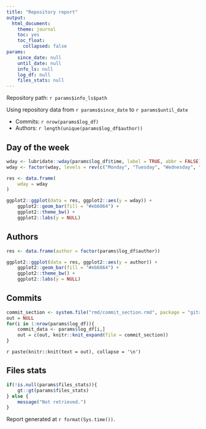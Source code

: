 ```yaml
---
title: "Repository report"
output: 
  html_document:
    theme: journal
    toc: yes
    toc_float:
      collapsed: false
params:
    since_date: null
    until_date: null
    info_ls: null
    log_df: null
    files_stats: null
---
```


Repository path: `r params$info_ls$path`

Using repository data from `r params$since_date` to `r params$until_date`



-  Commits: `r nrow(params$log_df)`
-  Authors: `r length(unique(params$log_df$author))`

## Day of the week

```r
wday <- lubridate::wday(params$log_df$time, label = TRUE, abbr = FALSE)
wday <- factor(wday, levels = rev(c("Monday", "Tuesday", "Wednesday", "Thursday", "Friday", "Saturday", "Sunday")))

res <- data.frame(
    wday = wday
)

ggplot2::ggplot(data = res, ggplot2::aes(y = wday)) +
    ggplot2::geom_bar(fill = "#eb6864") +
    ggplot2::theme_bw() +
    ggplot2::labs(y = NULL)
```

## Authors

```r
res <- data.frame(author = factor(params$log_df$author))

ggplot2::ggplot(data = res, ggplot2::aes(y = author)) +
    ggplot2::geom_bar(fill = "#eb6864") +
    ggplot2::theme_bw() +
    ggplot2::labs(y = NULL)
```


## Commits

```r
commit_section <- system.file("rmd/commit_section.rmd", package = "gitrep")
out = NULL
for(i in 1:nrow(params$log_df)){
    commit_data <- params$log_df[i,]
    out = c(out, knitr::knit_expand(file = commit_section))
}
```

`r paste(knitr::knit(text = out), collapse = '\n')`

## Files stats

```r
if(!is.null(params$files_stats)){
    gt::gt(params$files_stats)
} else {
    message("Not retrieved.")
}
```

Report generated at `r format(Sys.time())`.